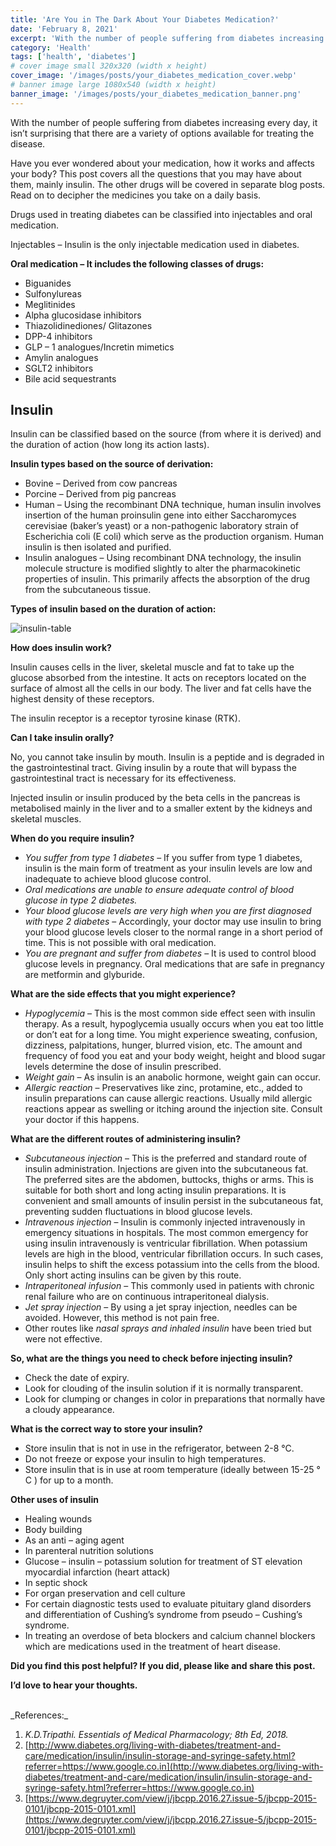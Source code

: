 ```yaml
---
title: 'Are You in The Dark About Your Diabetes Medication?'
date: 'February 8, 2021'
excerpt: 'With the number of people suffering from diabetes increasing every day, it isn’t surprising that there are a variety of options available for treating the disease.'
category: 'Health'
tags: ['health', 'diabetes']
# cover image small 320x320 (width x height)
cover_image: '/images/posts/your_diabetes_medication_cover.webp'
# banner image large 1080x540 (width x height)
banner_image: '/images/posts/your_diabetes_medication_banner.png'
---
```


With the number of people suffering from diabetes increasing every day, it isn’t surprising that there are a variety of options available for treating the disease.

Have you ever wondered about your medication, how it works and affects your body? This post covers all the questions that you may have about them, mainly insulin. The other drugs will be covered in separate blog posts. Read on to decipher the medicines you take on a daily basis.

Drugs used in treating diabetes can be classified into injectables and oral medication.

Injectables – Insulin is the only injectable medication used in diabetes.

**Oral medication – It includes the following classes of drugs:**

- Biguanides
- Sulfonylureas
- Meglitinides
- Alpha glucosidase inhibitors
- Thiazolidinediones/ Glitazones
- DPP-4 inhibitors
- GLP – 1 analogues/Incretin mimetics
- Amylin analogues
- SGLT2 inhibitors
- Bile acid sequestrants

## Insulin

Insulin can be classified based on the source (from where it is derived) and the duration of action (how long its action lasts).

**Insulin types based on the source of derivation:**

- Bovine – Derived from cow pancreas
- Porcine – Derived from pig pancreas
- Human – Using the recombinant DNA technique, human insulin involves insertion of the human proinsulin gene into either Saccharomyces cerevisiae (baker’s yeast) or a non-pathogenic laboratory strain of Escherichia coli (E coli) which serve as the production organism. Human insulin is then isolated and purified.
- Insulin analogues – Using recombinant DNA technology, the insulin molecule structure is modified slightly to alter the pharmacokinetic properties of insulin. This primarily affects the absorption of the drug from the subcutaneous tissue.

**Types of insulin based on the duration of action:**

![insulin-table](/images/posts/insulin-table.png)

**How does insulin work?**

Insulin causes cells in the liver, skeletal muscle and fat to take up the glucose absorbed from the intestine. It acts on receptors located on the surface of almost all the cells in our body. The liver and fat cells have the highest density of these receptors.

The insulin receptor is a receptor tyrosine kinase (RTK).

**Can I take insulin orally?**

No, you cannot take insulin by mouth. Insulin is a peptide and is degraded in the gastrointestinal tract. Giving insulin by a route that will bypass the gastrointestinal tract is necessary for its effectiveness.

Injected insulin or insulin produced by the beta cells in the pancreas is metabolised mainly in the liver and to a smaller extent by the kidneys and skeletal muscles.

**When do you require insulin?**

- _You suffer from type 1 diabetes_ – If you suffer from type 1 diabetes, insulin is the main form of treatment as your insulin levels are low and inadequate to achieve blood glucose control.
- _Oral medications are unable to ensure adequate control of blood glucose in type 2 diabetes._
- _Your blood glucose levels are very high when you are first diagnosed with type 2 diabetes_ – Accordingly, your doctor may use insulin to bring your blood glucose levels closer to the normal range in a short period of time. This is not possible with oral medication.
- _You are pregnant and suffer from diabetes_ – It is used to control blood glucose levels in pregnancy. Oral medications that are safe in pregnancy are metformin and glyburide.

**What are the side effects that you might experience?**

- _Hypoglycemia_ – This is the most common side effect seen with insulin therapy. As a result, hypoglycemia usually occurs when you eat too little or don’t eat for a long time. You might experience sweating, confusion, dizziness, palpitations, hunger, blurred vision, etc. The amount and frequency of food you eat and your body weight, height and blood sugar levels determine the dose of insulin prescribed.
- _Weight gain_ – As insulin is an anabolic hormone, weight gain can occur.
- _Allergic reaction_ – Preservatives like zinc, protamine, etc., added to insulin preparations can cause allergic reactions. Usually mild allergic reactions appear as swelling or itching around the injection site. Consult your doctor if this happens.

**What are the different routes of administering insulin?**

- _Subcutaneous injection_ – This is the preferred and standard route of insulin administration. Injections are given into the subcutaneous fat. The preferred sites are the abdomen, buttocks, thighs or arms. This is suitable for both short and long acting insulin preparations. It is convenient and small amounts of insulin persist in the subcutaneous fat, preventing sudden fluctuations in blood glucose levels.
- _Intravenous injection_ – Insulin is commonly injected intravenously in emergency situations in hospitals. The most common emergency for using insulin intravenously is ventricular fibrillation. When potassium levels are high in the blood, ventricular fibrillation occurs. In such cases, insulin helps to shift the excess potassium into the cells from the blood. Only short acting insulins can be given by this route.
- _Intraperitoneal infusion_ – This commonly used in patients with chronic renal failure who are on continuous intraperitoneal dialysis.
- _Jet spray injection_ – By using a jet spray injection, needles can be avoided. However, this method is not pain free.
- Other routes like _nasal sprays and inhaled insulin_ have been tried but were not effective.

**So, what are the things you need to check before injecting insulin?**

- Check the date of expiry.
- Look for clouding of the insulin solution if it is normally transparent.
- Look for clumping or changes in color in preparations that normally have a cloudy appearance.

**What is the correct way to store your insulin?**

- Store insulin that is not in use in the refrigerator, between 2-8 °C.
- Do not freeze or expose your insulin to high temperatures.
- Store insulin that is in use at room temperature (ideally between 15-25 ° C ) for up to a month.

**Other uses of insulin**

- Healing wounds
- Body building
- As an anti – aging agent
- In parenteral nutrition solutions
- Glucose – insulin – potassium solution for treatment of ST elevation myocardial infarction (heart attack)
- In septic shock
- For organ preservation and cell culture
- For certain diagnostic tests used to evaluate pituitary gland disorders and differentiation of Cushing’s syndrome from pseudo – Cushing’s syndrome.
- In treating an overdose of beta blockers and calcium channel blockers which are medications used in the treatment of heart disease.

**Did you find this post helpful? If you did, please like and share this post.**

**I’d love to hear your thoughts.**

<br />
_References:_

1. _K.D.Tripathi. Essentials of Medical Pharmacology; 8th Ed, 2018._
2. [http://www.diabetes.org/living-with-diabetes/treatment-and-care/medication/insulin/insulin-storage-and-syringe-safety.html?referrer=https://www.google.co.in](http://www.diabetes.org/living-with-diabetes/treatment-and-care/medication/insulin/insulin-storage-and-syringe-safety.html?referrer=https://www.google.co.in)
3. [https://www.degruyter.com/view/j/jbcpp.2016.27.issue-5/jbcpp-2015-0101/jbcpp-2015-0101.xml](https://www.degruyter.com/view/j/jbcpp.2016.27.issue-5/jbcpp-2015-0101/jbcpp-2015-0101.xml)
